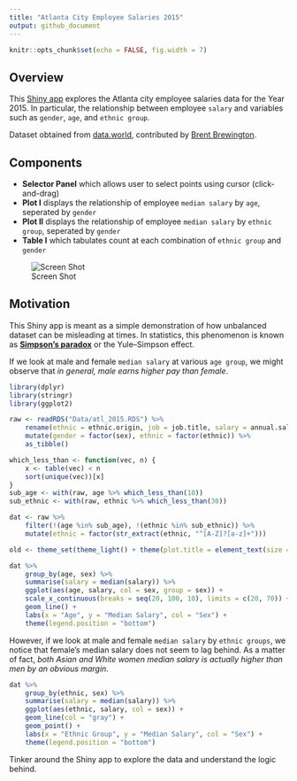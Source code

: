 ```yaml
---
title: "Atlanta City Employee Salaries 2015"
output: github_document
---
```


```r
knitr::opts_chunk$set(echo = FALSE, fig.width = 7)
```

## Overview

This [Shiny app](https://tmasjc.shinyapps.io/atl_salary_data/) explores the Atlanta city employee salaries data for the Year 2015. In particular, the relationship between employee ``salary`` and variables such as ``gender``, ``age``, and ``ethnic group``.

Dataset obtained from [data.world](https://data.world/brentbrewington/atlanta-city-employee-salaries), contributed by [Brent Brewington](https://github.com/bbrewington/atlanta-salary-data).

## Components

- **Selector Panel** which allows user to select points using cursor (click-and-drag)
- **Plot I** displays the relationship of employee ``median salary`` by ``age``, seperated by ``gender``
- **Plot II** displays the relationship of employee ``median salary`` by ``ethnic group``, seperated by ``gender``
- **Table I** which tabulates count at each combination of ``ethnic group`` and ``gender``

![Screen Shot](screen.gif)

## Motivation

This Shiny app is meant as a simple demonstration of how unbalanced dataset can be misleading at times. In statistics, this phenomenon is known as **[Simpson's paradox](https://en.wikipedia.org/wiki/Simpson%27s_paradox)** or the Yule–Simpson effect.

If we look at male and female ``median salary`` at various ``age group``, we might observe that *in general, male earns higher pay than female*.

```r
library(dplyr)
library(stringr)
library(ggplot2)

raw <- readRDS("Data/atl_2015.RDS") %>% 
    rename(ethnic = ethnic.origin, job = job.title, salary = annual.salary) %>% 
    mutate(gender = factor(sex), ethnic = factor(ethnic)) %>% 
    as_tibble()

which_less_than <- function(vec, n) {
    x <- table(vec) < n
    sort(unique(vec))[x]
} 
sub_age <- with(raw, age %>% which_less_than(10))
sub_ethnic <- with(raw, ethnic %>% which_less_than(30))

dat <- raw %>% 
    filter(!(age %in% sub_age), !(ethnic %in% sub_ethnic)) %>% 
    mutate(ethnic = factor(str_extract(ethnic, "^[A-Z]?[a-z]+")))
```

```r
old <- theme_set(theme_light() + theme(plot.title = element_text(size = 11), legend.position = "none"))
```

```r
dat %>%
    group_by(age, sex) %>% 
    summarise(salary = median(salary)) %>% 
    ggplot(aes(age, salary, col = sex, group = sex)) + 
    scale_x_continuous(breaks = seq(20, 100, 10), limits = c(20, 70)) +
    geom_line() + 
    labs(x = "Age", y = "Median Salary", col = "Sex") +
    theme(legend.position = "bottom")
```

However, if we look at male and female ``median salary`` by ``ethnic groups``, we notice that female's median salary does not seem to lag behind. As a matter of fact, *both Asian and White women median salary is actually higher than men by an obvious margin*.

```r
dat %>% 
    group_by(ethnic, sex) %>% 
    summarise(salary = median(salary)) %>% 
    ggplot(aes(ethnic, salary, col = sex)) +
    geom_line(col = "gray") +
    geom_point() +
    labs(x = "Ethnic Group", y = "Median Salary", col = "Sex") +
    theme(legend.position = "bottom")
```

Tinker around the Shiny app to explore the data and understand the logic behind.

